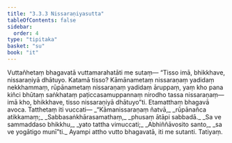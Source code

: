 ```yaml
---
title: "3.3.3 Nissaraṇiyasutta"
tableOfContents: false
sidebar:
  order: 4
type: "tipitaka"
basket: "su"
book: "it"
---
```



<DynamicBreadcrumb />

<Division number="72" book="it">

<Paragraph number="465" book="it">
Vuttañhetaṃ bhagavatā vuttamarahatāti me sutaṃ—
</Paragraph>

<Paragraph number="466" book="it">
“Tisso imā, bhikkhave, nissaraṇiyā dhātuyo. Katamā tisso? Kāmānametaṃ nissaraṇaṃ yadidaṃ nekkhammaṃ, rūpānametaṃ nissaraṇaṃ yadidaṃ āruppaṃ, yaṃ kho pana kiñci bhūtaṃ saṅkhataṃ paṭiccasamuppannaṃ nirodho tassa nissaraṇaṃ—  imā kho, bhikkhave, tisso nissaraṇiyā dhātuyo”ti. Etamatthaṃ bhagavā avoca. Tatthetaṃ iti vuccati—
</Paragraph>

<Paragraph number="467" type="verses" book="it">
_“Kāmanissaraṇaṃ ñatvā,_  
_rūpānañca atikkamaṃ;_  
_Sabbasaṅkhārasamathaṃ,_  
_phusaṃ ātāpi sabbadā._  

</Paragraph>

<Paragraph number="468" type="verses" book="it">
_Sa ve sammaddaso bhikkhu,_  
_yato tattha vimuccati;_  
_Abhiññāvosito santo,_  
_sa ve yogātigo munī”ti._  

</Paragraph>

<Paragraph number="469" book="it">
Ayampi attho vutto bhagavatā, iti me sutanti.

</Paragraph>
</Division>

<Paragraph number="470" type="center" book="it">
Tatiyaṃ.
</Paragraph>